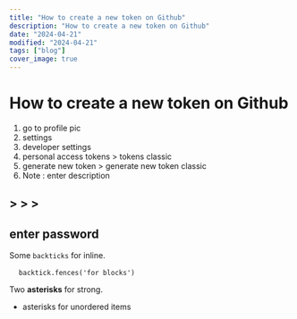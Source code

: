```yaml
---
title: "How to create a new token on Github"
description: "How to create a new token on Github"
date: "2024-04-21"
modified: "2024-04-21"
tags: ["blog"]
cover_image: true
---
```


# How to create a new token on Github

<ol>
  <li>go to profile pic</li>
  <li>settings</li>
  <li>developer settings</li>
  <li>personal access tokens > tokens classic</li>
  <li>generate new token > generate new token classic</li>
  <li>Note : enter description</li>
</ol>

## > > >

##

## enter password

<p>
  Some <code>backticks</code> for inline.
</p>
<pre>
  <code className="language-javascript">backtick.fences('for blocks')</code>
</pre>

<p>
  Two <strong>asterisks</strong> for strong.
</p>
<ul>
  <li>asterisks for unordered items</li>
</ul>
